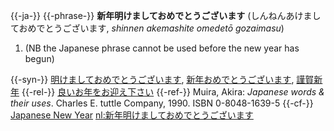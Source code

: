 {{-ja-}}
{{-phrase-}}
'''新年明けましておめでとうございます''' (しんねんあけましておめでとうございます, ''shinnen akemashite omedetō gozaimasu'')
# (NB the Japanese phrase cannot be used before the new year has begun)
{{-syn-}}
[[明けましておめでとうございます]], [[新年おめでとうございます]], [[謹賀新年]]
{{-rel-}}
[[良いお年をお迎え下さい]]
{{-ref-}}
Muira, Akira: ''Japanese words & their uses''. Charles E. tuttle Company, 1990. ISBN 0-8048-1639-5
{{-cf-}}
[[w:en:Japanese_New_Year| Japanese New Year]]
[[nl:新年明けましておめでとうございます]]